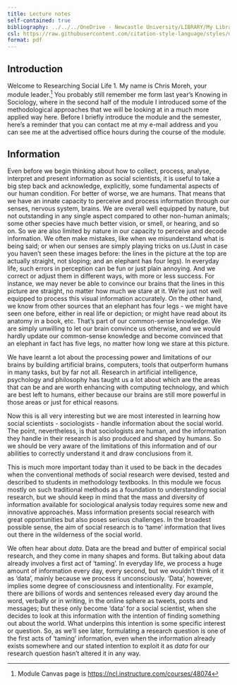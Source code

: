 ```yaml
---
title: Lecture notes
self-contained: true
bibliography: ../../../OneDrive - Newcastle University/LIBRARY/My Library.bib
csl: https://raw.githubusercontent.com/citation-style-language/styles/master/dependent/the-sociological-review.csl
format: pdf
---
```


## Introduction

Welcome to Researching Social Life 1. My name is Chris Moreh, your module leader.[^1]
You probably still remember me form last year's Knowing in Sociology, where in the second half of the module I introduced some of the methodological approaches that we will be looking at in a much more applied way here.
Before I briefly introduce the module and the semester, here's a reminder that you can contact me at my e-mail address and you can see me at the advertised office hours during the course of the module.


## Information

Even before we begin thinking about how to collect, process, analyse, interpret and present information as social scientists, it is useful to take a big step back and acknowledge, explicitly, some fundamental aspects of our human condition.
For better of worse, we are humans. That means that we have an innate capacity to perceive and process information through our senses, nervous system, brains. 
We are overall well equipped by nature, but not outstanding in any single aspect compared to other non-human animals; some other species have much better vision, or smell, or hearing, and so on.
So we are also limited by nature in our capacity to perceive and decode information. We often make mistakes, like when we misunderstand what is being said; 
or when our senses are simply playing tricks on us.(Just in case you haven't seen these images before: the lines in the picture at the top are actually straight, not sloping; and an elephant has four legs).
In everyday life, such errors in perception can be fun or just plain annoying. And we correct or adjust them in different ways, with more or less success. For instance, we may never be able to convince our brains that the lines in this picture are straight, no matter how much we stare at it. We're just not well equipped to process this visual information accurately. On the other hand, we know from other sources that an elephant has four legs - we might have seen one before, either in real life or depiction; or might have read about its anatomy in a book, etc. That's part of our common-sense knowledge. We are simply unwilling to let our brain convince us otherwise, and we would hardly update our common-sense knowledge and become convinced that an elephant in fact has five legs, no matter how long we stare at this picture.

We have learnt a lot about the processing power and limitations of our brains by building artificial brains, computers, tools that outperform humans in many tasks, but by far not all. Research in artificial intelligence, psychology and philosophy has taught us a lot about which are the areas that can be and are worth enhancing with computing technology, and which are best left to humans, either because our brains are still more powerful in those areas or just for ethical reasons.

Now this is all very interesting but we are most interested in learning how social scientists - sociologists - handle information about the social world. The point, nevertheless, is that sociologists are human, and the information they handle in their research is also produced and shaped by humans. So we should be very aware of the limitations of this information and of our abilities to correctly understand it and draw conclusions from it.

This is much more important today than it used to be back in the decades when the conventional methods of social research were devised, tested and described to students in methodology textbooks. In this module we focus mostly on such traditional methods as a foundation to understanding social research, but we should keep in mind that the mass and diversity of information available for sociological analysis today requires some new and innovative approaches.
Mass information presents social research with great opportunities but also poses serious challenges. In the broadest possible sense, the aim of social research is to 'tame' information that lives out there in the wilderness of the social world.

We often hear about *data*. Data are the bread and butter of empirical social research, and they come in many shapes and forms. But talking about data already involves a first act of 'taming'. In everyday life, we process a huge amount of information every day, every second, but we wouldn't think of it as 'data', mainly because we process it unconsciously. 'Data', however, implies some degree of consciousness and intentionality. For example, there are billions of words and sentences released every day around the word, verbally or in writing, in the online sphere as tweets, posts and messages; but these only become 'data' for a social scientist, when she decides to look at this information with the intention of finding something out about the world. What underpins this intention is some specific interest or question. So, as we'll see later, formulating a research question is one of the first acts of 'taming' information, even when the information already exists somewhere and our stated intention to exploit it as *data* for our research question hasn't altered it in any way.

















[^1]: Module Canvas page is [https://ncl.instructure.com/courses/48074](https://ncl.instructure.com/courses/48074)